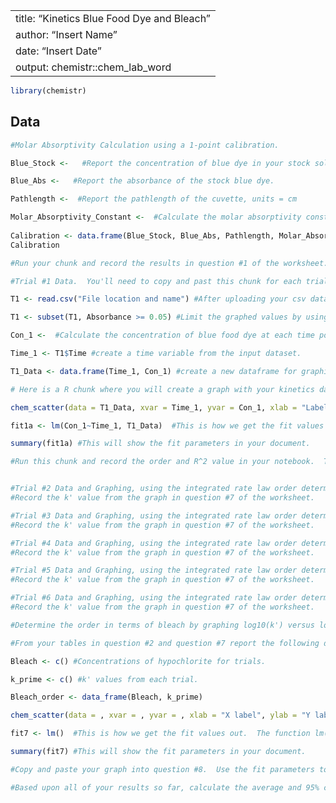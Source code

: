----
title: "Kinetics Blue Food Dye and Bleach"
author: "Insert Name"
date: "Insert Date"
output: chemistr::chem_lab_word
---

```r
library(chemistr)
```        

## Data


```r
#Molar Absorptivity Calculation using a 1-point calibration.  

Blue_Stock <-   #Report the concentration of blue dye in your stock solution units = M (moles/L).

Blue_Abs <-   #Report the absorbance of the stock blue dye.

Pathlength <-  #Report the pathlength of the cuvette, units = cm

Molar_Absorptivity_Constant <-  #Calculate the molar absorptivity constant using Beer's Law - Absorbance = Molar Absorptivity Constant* Path Length * Concentration.
  
Calibration <- data.frame(Blue_Stock, Blue_Abs, Pathlength, Molar_Absorptivity_Constant)
Calibration

#Run your chunk and record the results in question #1 of the worksheet.

```


```r
#Trial #1 Data.  You'll need to copy and past this chunk for each trial.  Make sure you change the variable names to reflect the trial number.

T1 <- read.csv("File location and name") #After uploading your csv data files into RStudio and saving them to the same folder that you saved this .rmd file to, then you can use this code to import the data into your report.

T1 <- subset(T1, Absorbance >= 0.05) #Limit the graphed values by using this code. In this code only the data which has absorbance greater than or equal to 0.05 will be used.  Data below this is below the quantitative range of the spectrophotometers. 

Con_1 <-  #Calculate the concentration of blue food dye at each time point by converting the absorbance variable into concentration using Beer's law. To use a specific variable from your dataset use the code variable$dataset.  For example, if I want to call the absorbance values from dataset T1, I would use T1$absorbance.

Time_1 <- T1$Time #create a time variable from the input dataset.

T1_Data <- data.frame(Time_1, Con_1) #create a new dataframe for graphing

# Here is a R chunk where you will create a graph with your kinetics data. Note: ln (natural log) in R is log().  You'll need to copy and paste this chunk for each trial.  Make sure you change the variable names to reflect the trial number. 

chem_scatter(data = T1_Data, xvar = Time_1, yvar = Con_1, xlab = "Label Axis", ylab = "Label Axis", reg_line=TRUE) #This is the info for making the graph.  You will need to input your data and variables to reflect your naming system and the integrated rate law you are modeling. For example, if you are modeling a second order reaction the yvar = 1/Concentration.

fit1a <- lm(Con_1~Time_1, T1_Data)  #This is how we get the fit values out.  The function lm() should be filled out using the following scheme: lm(Y-Variable ~ X-Variable, data = DataFrame Name)

summary(fit1a) #This will show the fit parameters in your document.  

#Run this chunk and record the order and R^2 value in your notebook.  Then update this chunk to reflect a different order integrated rate law.  Run again and record the new R^2 value in your notebook.  Continue through order = 0, 1, and 2.  Then complete question #4 on your worksheet with the trial #1 results.  Next, copy and paste your best fit graph into question #5.  Use the fit parameters to write your caption.



```


```r
#Trial #2 Data and Graphing, using the integrated rate law order determined for trial #1.
#Record the k' value from the graph in question #7 of the worksheet.

```



```r
#Trial #3 Data and Graphing, using the integrated rate law order determined for trial #1.
#Record the k' value from the graph in question #7 of the worksheet.

```

```r
#Trial #4 Data and Graphing, using the integrated rate law order determined for trial #1.
#Record the k' value from the graph in question #7 of the worksheet.

```

```r
#Trial #5 Data and Graphing, using the integrated rate law order determined for trial #1.
#Record the k' value from the graph in question #7 of the worksheet.

```

```r
#Trial #6 Data and Graphing, using the integrated rate law order determined for trial #1.
#Record the k' value from the graph in question #7 of the worksheet.

```


```r
#Determine the order in terms of bleach by graphing log10(k') versus log10[OCl-].

#From your tables in question #2 and question #7 report the following data:

Bleach <- c() #Concentrations of hypochlorite for trials.

k_prime <- c() #k' values from each trial.

Bleach_order <- data_frame(Bleach, k_prime)

chem_scatter(data = , xvar = , yvar = , xlab = "X label", ylab = "Y label", reg_line=TRUE) #This is the info for making the graph.  You will need to input your data and variables to reflect your naming system and the integrated rate law you are modeling. For example, in this model the yvar = log10(k_prime).

fit7 <- lm()  #This is how we get the fit values out.  The function lm() should be filled out usng the following scheme: lm(Y-Variable ~ X-Variable, data = DataFrame Name)

summary(fit7) #This will show the fit parameters in your document. 

#Copy and paste your graph into question #8.  Use the fit parameters to write your caption.


```

```r
#Based upon all of your results so far, calculate the average and 95% confidence interval for the rate constant (k) of this reaction.  Copy and paste the code from your 95% confidence interval calculator (from the leaf decay lab) into this section.  Then report the results in question #10.


```
